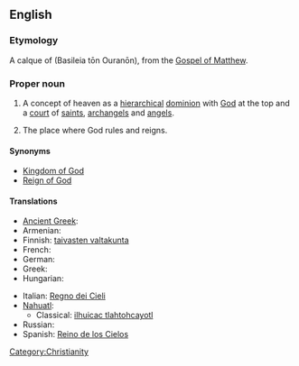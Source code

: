 ==English==
{{wikipedia|Kingdom of God}}

===Etymology===
A calque of {{etyl|grc}} {{polytonic|[[Βασιλεία τῶν Οὐρανῶν]]}} (Basileia tōn Ouranōn), from the [[w:Gospel of Matthew|Gospel of Matthew]].

===Proper noun===
{{en-proper-noun|sg=[[kingdom|Kingdom]] of [[heaven|Heaven]]}}

# {{Christianity}} A concept of heaven as a [[hierarchical]] [[dominion]] with [[God]] at the top and a [[court]] of [[saint]]s, [[archangel]]s and [[angel]]s.
# The place where God rules and reigns.

====Synonyms====
* [[Kingdom of God]]
* [[Reign of God]]

====Translations====
{{trans-top|Christian concept}}
* [[Ancient Greek]]: {{tø|grc|Βασιλεία τῶν Οὐρανῶν|sc=polytonic}}
* Armenian: {{t-|hy|երկնքի արքայություն|tr=erknk’i ark’ayut’yun}}
* Finnish: [[taivasten valtakunta]]
* French: {{t+|fr|Royaume des cieux|m}}
* German: {{t-|de|Himmelreich|n}}
* Greek: {{t|el|Βασιλείo των Ουρανών }}
* Hungarian: {{t+|hu|mennyország}}
{{trans-mid}}
* Italian: [[Regno dei Cieli]]
* [[Nahuatl]]:
** Classical: [[ilhuicac tlahtohcayotl]]
* Russian: {{t|ru|Царство Небесное|n|tr=cárstvo nebésnoje}}
* Spanish: [[Reino de los Cielos]]
{{trans-bottom}}

[[Category:Christianity]]